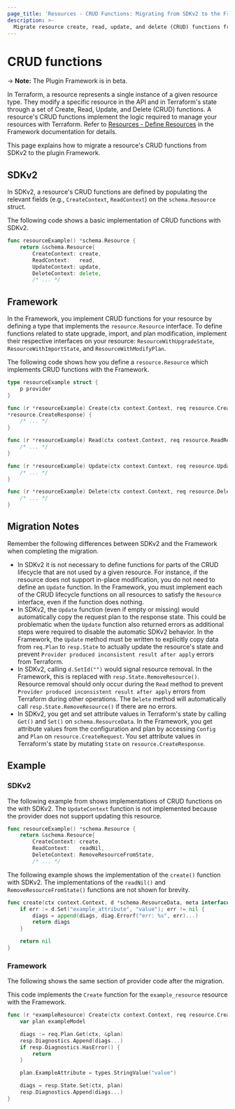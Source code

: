 ```yaml
---
page_title: 'Resources - CRUD Functions: Migrating from SDKv2 to the Framework'
description: >-
  Migrate resource create, read, update, and delete (CRUD) functions from SDKv2 to the plugin Framework.
---
```


# CRUD functions

-> **Note:** The Plugin Framework is in beta.

In Terraform, a resource represents a single instance of a given resource type. They modify a specific resource in the
API and in Terraform's state through a set of Create, Read, Update, and Delete (CRUD) functions. A resource's CRUD
functions implement the logic required to manage your resources with Terraform. Refer to
[Resources - Define Resources](/plugin/framework/resources#define-resources) in the Framework documentation for details.

This page explains how to migrate a resource's CRUD functions from SDKv2 to the plugin Framework.

## SDKv2

In SDKv2, a resource's CRUD functions are defined by populating the relevant fields (e.g., `CreateContext`,
`ReadContext`) on the `schema.Resource` struct.

The following code shows a basic implementation of CRUD functions with SDKv2.

```go
func resourceExample() *schema.Resource {
    return &schema.Resource{
        CreateContext: create,
        ReadContext:   read,
        UpdateContext: update,
        DeleteContext: delete,
        /* ... */
```

## Framework
In the Framework, you implement CRUD functions for your resource by defining a type that implements the
`resource.Resource` interface. To define functions related to state upgrade, import, and plan modification,
implement their respective interfaces on your resource: `ResourceWithUpgradeState`, `ResourceWithImportState`, and
`ResourceWithModifyPlan`.

The following code shows how you define a `resource.Resource` which implements CRUD functions with the Framework.

```go
type resourceExample struct {
    p provider
}

func (r *resourceExample) Create(ctx context.Context, req resource.CreateRequest, resp
*resource.CreateResponse) {
    /* ... */
}

func (r *resourceExample) Read(ctx context.Context, req resource.ReadRequest, resp *resource.ReadResponse) {
    /* ... */
}

func (r *resourceExample) Update(ctx context.Context, req resource.UpdateRequest, resp *resource.UpdateResponse) {
    /* ... */
}

func (r *resourceExample) Delete(ctx context.Context, req resource.DeleteRequest, resp *resource.DeleteResponse) {
    /* ... */
}
```
## Migration Notes
Remember the following differences between SDKv2 and the Framework when completing the migration.

- In SDKv2 it is not necessary to define functions for parts of the CRUD lifecycle that are not used by a given
resource. For instance, if the resource does not support in-place modification, you do not need to define an `Update`
function. In the Framework, you must implement each of the CRUD lifecycle functions on all resources to satisfy the
`Resource` interface, even if the function does nothing.
- In SDKv2, the `Update` function (even if empty or missing) would automatically copy the request plan to the response state. This could be problematic when the `Update` function also returned errors as additional steps were required to disable the automatic SDKv2 behavior. In the Framework, the `Update` method must be written to explicitly copy data from `req.Plan` to `resp.State` to actually update the resource's state and prevent `Provider produced inconsistent result after apply` errors from Terraform.
- In SDKv2, calling `d.SetId("")` would signal resource removal. In the Framework, this is replaced with `resp.State.RemoveResource()`. Resource removal should only occur during the `Read` method to prevent `Provider produced inconsistent result after apply` errors from Terraform during other operations. The `Delete` method will automatically call `resp.State.RemoveResource()` if there are no errors.
- In SDKv2, you get and set attribute values in Terraform's state by calling `Get()` and `Set()` on
`schema.ResourceData`. In the Framework, you get attribute values from the configuration and plan by accessing
`Config` and `Plan` on `resource.CreateRequest`. You set attribute values in Terraform's state by mutating `State`
on `resource.CreateResponse`.

## Example

### SDKv2

The following example from shows implementations of CRUD functions on the with SDKv2.
The `UpdateContext` function is not implemented because the provider does not support updating this resource.

```go
func resourceExample() *schema.Resource {
    return &schema.Resource{
        CreateContext: create,
        ReadContext:   readNil,
        DeleteContext: RemoveResourceFromState,
        /* ... */
```

The following example shows the implementation of the `create()` function with SDKv2. The implementations of
the `readNil()` and `RemoveResourceFromState()` functions are not shown for brevity.

```go
func create(ctx context.Context, d *schema.ResourceData, meta interface{}) diag.Diagnostics {
    if err := d.Set("example_attribute", "value"); err != nil {
        diags = append(diags, diag.Errorf("err: %s", err)...)
        return diags
    }

    return nil
}
```

### Framework
The following shows the same section of provider code after the migration.

This code implements the `Create` function for the `example_resource` resource with the Framework.

```go
func (r *exampleResource) Create(ctx context.Context, req resource.CreateRequest, resp *resource.CreateResponse) {
    var plan exampleModel

    diags := req.Plan.Get(ctx, &plan)
    resp.Diagnostics.Append(diags...)
    if resp.Diagnostics.HasError() {
        return
    }

    plan.ExampleAttribute = types.StringValue("value")

    diags = resp.State.Set(ctx, plan)
    resp.Diagnostics.Append(diags...)
}
```

